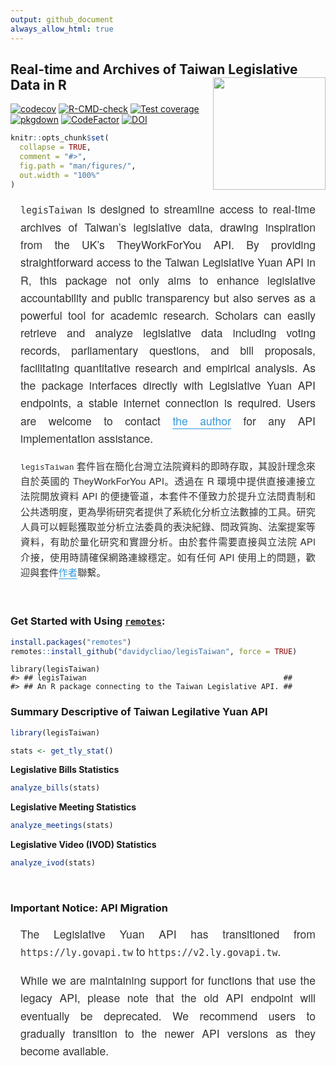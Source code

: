 ```yaml
---
output: github_document
always_allow_html: true
---
```



<!-- README.md is generated from README.Rmd. Please edit that file -->

## Real-time and Archives of Taiwan Legislative Data in R <img src="man/figures/logo.png" align="right" width="180"/>

<!-- badges: start -->

[![codecov](https://codecov.io/gh/davidycliao/legisTaiwan/branch/master/graph/badge.svg?token=HVVTCOE90D)](https://codecov.io/gh/davidycliao/legisTaiwan)
[![R-CMD-check](https://github.com/davidycliao/legisTaiwan/actions/workflows/R-CMD-check.yaml/badge.svg)](https://github.com/davidycliao/legisTaiwan/actions/workflows/R-CMD-check.yaml)
[![Test
coverage](https://github.com/davidycliao/legisTaiwan/actions/workflows/test-coverage.yaml/badge.svg)](https://github.com/davidycliao/legisTaiwan/actions/workflows/test-coverage.yaml)
[![pkgdown](https://github.com/davidycliao/legisTaiwan/actions/workflows/pkgdown.yaml/badge.svg)](https://github.com/davidycliao/legisTaiwan/actions/workflows/pkgdown.yaml)
[![CodeFactor](https://www.codefactor.io/repository/github/davidycliao/legistaiwan/badge)](https://www.codefactor.io/repository/github/davidycliao/legistaiwan)
[![DOI](https://zenodo.org/badge/DOI/10.5281/zenodo.7633962.svg)](https://doi.org/10.5281/zenodo.7633962)
<!-- badges: end -->



```r
knitr::opts_chunk$set(
  collapse = TRUE,
  comment = "#>",
  fig.path = "man/figures/",
  out.width = "100%"
)
```


<!-- <div style="text-align: justify"> -->

<!-- `legisTaiwan` is designed to streamline access to real-time archives of Taiwan's legislative data, drawing inspiration from the UK's TheyWorkForYou API. By providing straightforward access to the Taiwan Legislative Yuan API in R, this package not only aims to enhance legislative accountability and public transparency but also serves as a powerful tool for academic research. Scholars can easily retrieve and analyze legislative data including voting records, parliamentary questions, and bill proposals, facilitating quantitative research and empirical analysis. As the package interfaces directly with Legislative Yuan API endpoints, a stable internet connection is required. Users are welcome to contact [the author](https://davidycliao.github.io) for any API implementation assistance. -->

<!-- </div> -->

<div style="text-align: justify; font-size: 1.1rem; line-height: 1.6; color: #333; max-width: 800px; margin: 1rem auto; padding: 0 1rem; font-family: 'Helvetica Neue', Arial, sans-serif;">
`legisTaiwan` is designed to streamline access to real-time archives of Taiwan's legislative data, drawing inspiration from the UK's TheyWorkForYou API. By providing straightforward access to the Taiwan Legislative Yuan API in R, this package not only aims to enhance legislative accountability and public transparency but also serves as a powerful tool for academic research. Scholars can easily retrieve and analyze legislative data including voting records, parliamentary questions, and bill proposals, facilitating quantitative research and empirical analysis. As the package interfaces directly with Legislative Yuan API endpoints, a stable internet connection is required. Users are welcome to contact <a href="https://davidycliao.github.io" style="color: #3498db; text-decoration: none; border-bottom: 1px solid #3498db;">the author</a> for any API implementation assistance.
</div>


<div style="text-align: justify; font-size: 0.95rem; line-height: 1.6; color: #333; max-width: 800px; margin: 1rem auto; padding: 0 1rem; font-family: 'Helvetica Neue', Arial, sans-serif;">
`legisTaiwan` 套件旨在簡化台灣立法院資料的即時存取，其設計理念來自於英國的 TheyWorkForYou API。透過在 R 環境中提供直接連接立法院開放資料 API 的便捷管道，本套件不僅致力於提升立法問責制和公共透明度，更為學術研究者提供了系統化分析立法數據的工具。研究人員可以輕鬆獲取並分析立法委員的表決紀錄、問政質詢、法案提案等資料，有助於量化研究和實證分析。由於套件需要直接與立法院 API 介接，使用時請確保網路連線穩定。如有任何 API 使用上的問題，歡迎與套件<a href="https://davidycliao.github.io" style="color: #3498db; text-decoration: none; border-bottom: 1px solid #3498db;">作者</a>聯繫。
</div>


<br>



### Get Started with Using [`remotes`](https://github.com/r-lib/remotes):

``` r
install.packages("remotes")
remotes::install_github("davidycliao/legisTaiwan", force = TRUE)
```

```
library(legisTaiwan)
#> ## legisTaiwan                                            ##
#> ## An R package connecting to the Taiwan Legislative API. ##
```


### Summary Descriptive of Taiwan Legilative Yuan API

```r
library(legisTaiwan)

```

```r
stats <- get_tly_stat()
```

__Legislative Bills Statistics__

```r
analyze_bills(stats)

```

__Legislative Meeting Statistics__

```r
analyze_meetings(stats)
```

__Legislative Video (IVOD) Statistics__

```r
analyze_ivod(stats)
```


<!-- ```{r include=FALSE} -->
<!-- create_interactive_plot(stats) -->
<!-- ``` -->


<br>

### Important Notice: API Migration



<div style="text-align: justify; font-size: 1.1rem; line-height: 1.6; color: #333; max-width: 800px; margin: 1rem auto; padding: 0 1rem; font-family: 'Helvetica Neue', Arial, sans-serif;">

<!-- `legisTaiwan` requires a stable internet connection to retrieve data -->
<!-- from the API. While most functions can fetch data spanning a long -->
<!-- period, they tend to be bandwidth-intensive due to the size of the -->
<!-- datasets. If you plan to download data over an extended period, I -->
<!-- recommend using `get_variable_info()` first to verify the current file -->
<!-- sizes on the API. Also, consider writing a batch retrieval -->
<!-- process with appropriate handlers to track the progress of file input, -->
<!-- ensuring the completeness of the requested data. -->

The Legislative Yuan API has transitioned from `https://ly.govapi.tw` to `https://v2.ly.govapi.tw`. 

While we are maintaining support for functions that use the legacy API, please note that the old API endpoint will eventually be deprecated. We recommend users to gradually transition to the newer API versions as they become available.


</div>

<br>
 
<!-- ### Acknowledgments -->

<!-- <div style="text-align: justify"> -->
<!-- This package supported the author's doctoral dissertation *"Electoral Reform, Distributive Politics, and Parties in the Taiwanese Congress"* at the University of Essex. The PhD project was made possible through the generous funding of the 2022 Taiwan Ministry of Science and Technology (MOST) TOP Grant and a full PhD fellowship from the Ministry of Education (2018-2021), Taiwan. The author extends sincere gratitude to the Legislative Yuan API Center for their technical assistance and commitment to data transparency. -->
<!-- </div> -->
